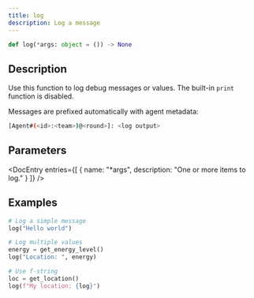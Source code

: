 ```yaml
---
title: log 
description: Log a message
---
```


```py
def log(*args: object = ()) -> None
```

## Description

Use this function to log debug messages or values. The built-in `print`
function is disabled. 

Messages are prefixed automatically with agent metadata:

```bash
[Agent#(<id>:<team>)@<round>]: <log output>
```

## Parameters

<DocEntry 
  entries={[
    {
      name: "*args",
      description: "One or more items to log."
    }
  ]} 
/>

## Examples

```py
# Log a simple message
log("Hello world")

# Log multiple values
energy = get_energy_level()
log("Location: ", energy)

# Use f-string
loc = get_location()
log(f"My location: {log}")
```
